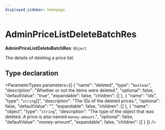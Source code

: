 ```yaml
---
displayed_sidebar: homepage
---
```



# AdminPriceListDeleteBatchRes

 **AdminPriceListDeleteBatchRes**: `Object`

The details of deleting a price list.

## Type declaration

<ParameterTypes parameters={[
  {
    "name": "deleted",
    "type": "`boolean`",
    "description": "Whether or not the items were deleted.",
    "optional": false,
    "defaultValue": "true",
    "expandable": false,
    "children": []
  },
  {
    "name": "ids",
    "type": "`string`[]",
    "description": "The IDs of the deleted prices.",
    "optional": false,
    "defaultValue": "",
    "expandable": false,
    "children": []
  },
  {
    "name": "object",
    "type": "`string`",
    "description": "The type of the object that was deleted. A price is also named `money-amount`.",
    "optional": false,
    "defaultValue": "money-amount",
    "expandable": false,
    "children": []
  }
]} />
